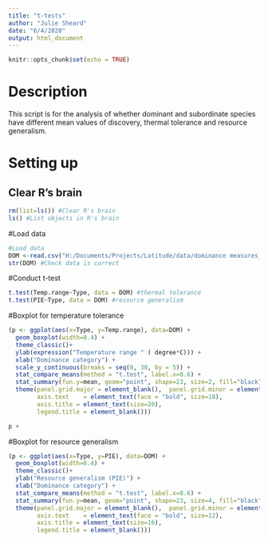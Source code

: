 ---
title: "t-tests"
author: "Julie Sheard"
date: "6/4/2020"
output: html_document
---

```{r setup, include=FALSE}
knitr::opts_chunk$set(echo = TRUE)
```

# Description

This script is for the analysis of whether dominant and subordinate species have different mean values of discovery, thermal tolerance and resource generalism. 

# Setting up

## Clear R's brain
```{r}
rm(list=ls()) #Clear R's brain
ls() #List objects in R's brain
```

#Load data
```{r}
#Load data
DOM <-read.csv("H:/Documents/Projects/Latitude/data/dominance measures_22012020.csv", sep=";")
str(DOM) #Check data is correct 
```

#Conduct t-test
```{r}
t.test(Temp.range~Type, data = DOM) #thermal tolerance
t.test(PIE~Type, data = DOM) #resource generalism

```

#Boxplot for temperature tolerance

```{r}
(p <- ggplot(aes(x=Type, y=Temp.range), data=DOM) + 
  geom_boxplot(width=0.4) +
  theme_classic()+ 
  ylab(expression("Temperature range " ( degree*C))) +
  xlab("Dominance category") +
  scale_y_continuous(breaks = seq(0, 30, by = 5)) +
  stat_compare_means(method = "t.test", label.x=0.6) +
  stat_summary(fun.y=mean, geom="point", shape=23, size=2, fill="black")+
  theme(panel.grid.major = element_blank(),  panel.grid.minor = element_blank(),
        axis.text    = element_text(face = "bold", size=18),
        axis.title = element_text(size=20),
        legend.title = element_blank()))

p + 
```



#Boxplot for resource generalism 
```{r}
(p <- ggplot(aes(x=Type, y=PIE), data=DOM) + 
  geom_boxplot(width=0.4) +
  theme_classic()+ 
  ylab("Resource generalism (PIE)") +
  xlab("Dominance category") +
  stat_compare_means(method = "t.test", label.x=0.6) +
  stat_summary(fun.y=mean, geom="point", shape=23, size=4, fill="black")+
  theme(panel.grid.major = element_blank(),  panel.grid.minor = element_blank(),
        axis.text    = element_text(face = "bold", size=12),
        axis.title = element_text(size=16),
        legend.title = element_blank()))
```